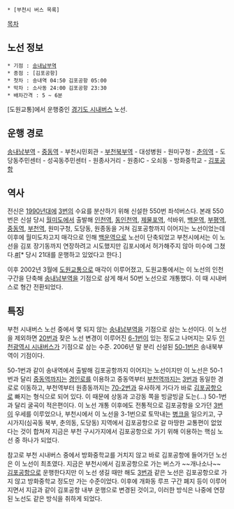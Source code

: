  * [부천시 버스 목록]

[[목차]]

== 노선 정보 ==
 * 기점 : [[송내역|송내남부역]]
 * 종점 : [김포공항]
 * 첫차 : 송내역 04:50 김포공항 05:00
 * 막차 : 소사동 24:00 김포공항 23:30
 * 배차간격 : 5 ~ 6분

[도원교통]에서 운행중인 [[경기도 시내버스]] 노선.

== 운행 경로 ==
[[송내역|송내남부역]] - [[중동역]] - 부천시민회관 - [[부천역|부천북부역]] - 대성병원 - 원미구청 - [[춘의역]] - 도당동주민센터 - 성곡동주민센터 - 원종사거리 - 원종IC - 오쇠동 - 방화중학교 - [[김포공항]]

== 역사 ==
전신은 [[1990년대]]에 [[부천 버스 3|3번]]의 수요를 분산하기 위해 신설한 550번 좌석버스다. 본래 550번은 신설 당시 [[월미도]]에서 출발해 [[인천역]], [[동인천역]], [[제물포역]], 석바위, [[백운역]], [[부평역]], [[중동역]], [[부천역]], 원미구청, 도당동, 원종동을 거쳐 김포공항까지 이어지는 노선이었는데 이후에 월미도차고지 매각으로 인해 [[백운역]]으로 노선이 단축되었고 부천시에서는 이 노선을 김포 장기동까지 연장하려고 시도했지만 김포시에서 허가해주지 않아 미수에 그쳤다.[http://news.naver.com/main/read.nhn?mode=LSD&mid=sec&sid1=102&oid=005&aid=0000056987 #][* 당시 21대를 운행하고 있었다고 한다.]

이후 2002년 3월에 [[도원교통]]으로 매각이 이루어졌고, 도원교통에서는 이 노선의 인천 구간을 단축해 [[송내역|송내남부역]]을 기점으로 삼게 해서 50번 노선으로 개통했다. 이 때 시내버스로 형간 전환되었다.
== 특징 ==
부천 시내버스 노선 중에서 몇 되지 않는 [[송내역|송내남부역]]을 기점으로 삼는 노선이다. 이 노선을 제외하면 [[부천 버스 20|20번]]과 잦은 노선 변경이 이루어진 [[부천 버스 6-1|6-1번]]이 있는 정도고 나머지는 모두 [[인천광역시 시내버스]]가 기점으로 삼는 수준. 2006년 말 분리 신설된 [[부천 버스 50-1|50-1번]]은 송내북부역이 기점이다.

50-1번과 같이 송내역에서 출발해 김포공항까지 이어지는 노선이지만 이 노선은 50-1번과 달리 [[중동역]]까지는 [[경인로]]를 이용하고 중동역부터 [[부천역]]까지는 [[부천 버스 3|3번]]과 동일한 경로로 이동하고, 부천역부터 원종동까지는 [[부천 버스 70-2|70-2번]]과 유사하게 가다가 바로 [[김포공항]]으로 빠지는 형식으로 되어 있다. 이 때문에 상동과 고강동 쪽을 빙글빙글 도는(...) 50-1번과 달리 굴곡이 적은편이다. 이 노선 개통 이후에도 전통적으로 김포공항을 오가던 [[부천 버스 3|3번]]이 우세를 이루었으나, 부천시에서 이 노선을 3-1번으로 토막내는 [[병크]]을 일으키고, 구 시가지(심곡동 북부, 춘의동, 도당동) 지역에서 김포공항으로 갈 마땅한 교통편이 없었다는 것이 합쳐져 지금은 부천 구시가지에서 김포공항으로 가기 위해 이용하는 핵심 노선 중 하나가 되었다.

참고로 부천 시내버스 중에서 방화중학교를 거치지 않고 바로 김포공항에 들어가던 노선은 이 노선이 최초였다. 지금은 부천시에서 김포공항으로 가는 버스가 ~~개나소나~~ [[김포공항]]으로 운행한다지만 이 노선 생길 때만 해도 [[부천 버스 3|3번]]과 같은 노선은 김포공항으로 가지 않고 방화중학교 정도만 가는 수준이었다. 이후에 개화동 루프 구간 폐지 등이 이루어지면서 지금과 같이 김포공항 내부 운행으로 변경된 것이고, 이러한 방식은 나중에 연장된 노선도 같은 방식을 취하게 되었다.
